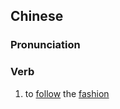 ==Chinese==
{{zh-forms|s=趋时}}

===Pronunciation===
{{zh-pron
|m=qūshí
|c=ceoi1 si4
|mn=qz,xm:chhu-sî/zz:chhi-sî
|cat=v
}}

===Verb===
{{zh-verb}}

# {{lb|zh|formal}} to [[follow]] the [[fashion]]